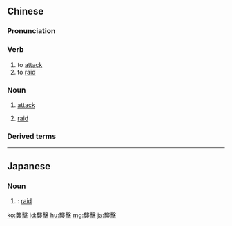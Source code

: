 {{also|襲撃|袭击}}
==Chinese==
{{zh-forms|s=袭击}}

===Pronunciation===
{{zh-pron
|m=xí擊
|c=zaap6 gik1
|mn=xm,tw:si̍p-kek/qz:si̍p-kiak/zz:si̍t-kek
|cat=v,n
}}

===Verb===
{{zh-verb}}

# to [[attack]]
# to [[raid]]

===Noun===
{{zh-noun}}

# [[attack]]
#: {{zh-x|鯊魚 襲擊|[[shark attack|shark '''attack''']]}}
# [[raid]]

===Derived terms===
{{zh-der|恐怖襲擊}}

{{zh-cat|Intermediate}}

----

==Japanese==
{{ja-kanjitab|しゅう|げき|yomi=on}}

===Noun===
{{ja-noun|shin=襲撃|しゅうげき}}

# {{kyujitai spelling of|襲撃|lang=ja}}: [[raid]]

{{zh-cat|Intermediate}}

[[ko:襲擊]]
[[id:襲擊]]
[[hu:襲擊]]
[[mg:襲擊]]
[[ja:襲擊]]